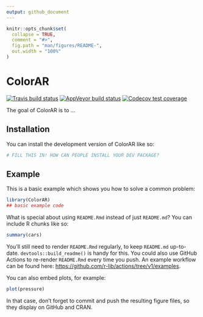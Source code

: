 ```yaml
---
output: github_document
---
```


<!-- README.md is generated from README.Rmd. Please edit that file -->

```r
knitr::opts_chunk$set(
  collapse = TRUE,
  comment = "#>",
  fig.path = "man/figures/README-",
  out.width = "100%"
)
```

# ColorAR

<!-- badges: start -->
[![Travis build status](https://travis-ci.com/agarciaEE/ColorAR.svg?branch=main)](https://travis-ci.com/agarciaEE/ColorAR)
[![AppVeyor build status](https://ci.appveyor.com/api/projects/status/github/agarciaEE/ColorAR?branch=main&svg=true)](https://ci.appveyor.com/project/agarciaEE/ColorAR)
[![Codecov test coverage](https://codecov.io/gh/agarciaEE/ColorAR/branch/main/graph/badge.svg)](https://app.codecov.io/gh/agarciaEE/ColorAR?branch=main)
<!-- badges: end -->

The goal of ColorAR is to ...

## Installation

You can install the development version of ColorAR like so:

``` r
# FILL THIS IN! HOW CAN PEOPLE INSTALL YOUR DEV PACKAGE?
```

## Example

This is a basic example which shows you how to solve a common problem:

```r
library(ColorAR)
## basic example code
```

What is special about using `README.Rmd` instead of just `README.md`? You can include R chunks like so:

```r
summary(cars)
```

You'll still need to render `README.Rmd` regularly, to keep `README.md` up-to-date. `devtools::build_readme()` is handy for this. You could also use GitHub Actions to re-render `README.Rmd` every time you push. An example workflow can be found here: <https://github.com/r-lib/actions/tree/v1/examples>.

You can also embed plots, for example:

```r
plot(pressure)
```

In that case, don't forget to commit and push the resulting figure files, so they display on GitHub and CRAN.

